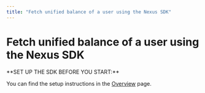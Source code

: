 ```yaml
---
title: "Fetch unified balance of a user using the Nexus SDK"
---
```



# Fetch unified balance of a user using the Nexus SDK

<Callout type="info">
**SET UP THE SDK BEFORE YOU START:**

You can find the setup instructions in the [Overview](/api-reference/avail-nexus-sdk/overview) page.
</Callout>

<Steps>

</Steps>
